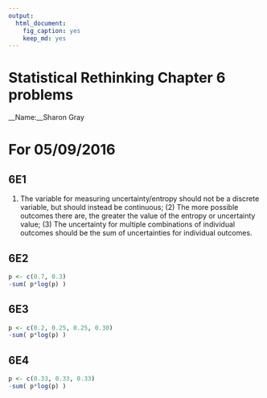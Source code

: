 ```yaml
---
output: 
  html_document: 
    fig_caption: yes
    keep_md: yes
---
```

# Statistical Rethinking Chapter 6 problems

__Name:__Sharon Gray


# For 05/09/2016

## 6E1


(1) The variable for measuring uncertainty/entropy should not be a discrete variable, but should instead be continuous; (2) The more possible outcomes there are, the greater the value of the entropy or uncertainty value; (3) The uncertainty for multiple combinations of individual outcomes should be the sum of uncertainties for individual outcomes.


## 6E2


```r
p <- c(0.7, 0.3) 
-sum( p*log(p) )
```


## 6E3


```r
p <- c(0.2, 0.25, 0.25, 0.30) 
-sum( p*log(p) )
``` 


## 6E4


```r
p <- c(0.33, 0.33, 0.33) 
-sum( p*log(p) )
``` 


    
